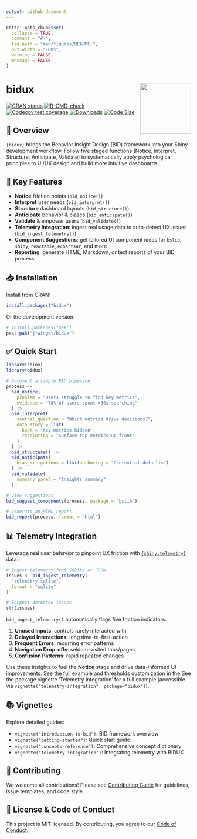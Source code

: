 ```yaml
---
output: github_document
---
```


<!-- README.md is generated from README.Rmd. Please edit that file -->

```r
knitr::opts_chunk$set(
  collapse = TRUE,
  comment = "#>",
  fig.path = "man/figures/README-",
  out.width = "100%",
  warning = FALSE,
  message = FALSE
)
```

# bidux  <a href="https://github.com/jrwinget/bid-framework"><img src="man/figures/logo.png" align="right" height="138" /></a>

<!-- badges: start -->
[![CRAN status](https://www.r-pkg.org/badges/version/bidux)](https://cran.r-project.org/package=bidux)
[![R-CMD-check](https://github.com/jrwinget/bidux/actions/workflows/R-CMD-check.yaml/badge.svg)](https://github.com/jrwinget/bidux/actions/workflows/R-CMD-check.yaml)
[![Codecov test coverage](https://codecov.io/gh/jrwinget/bidux/graph/badge.svg)](https://app.codecov.io/gh/jrwinget/bidux)
[![Downloads](https://cranlogs.r-pkg.org/badges/bidux)](https://cranlogs.r-pkg.org/badges/bidux)
[![Code Size](https://img.shields.io/github/languages/code-size/jrwinget/bidux)](https://github.com/jrwinget/bidux)
<!-- badges: end -->

## 📖 Overview

`{bidux}` brings the Behavior Insight Design (BID) framework into your Shiny development workflow. Follow five staged functions (Notice, Interpret, Structure, Anticipate, Validate) to systematically apply psychological principles to UI/UX design and build more intuitive dashboards.

## 🚀 Key Features

* **Notice** friction points (`bid_notice()`)
* **Interpret** user needs (`bid_interpret()`)
* **Structure** dashboard layouts (`bid_structure()`)
* **Anticipate** behavior & biases (`bid_anticipate()`)
* **Validate** & empower users (`bid_validate()`)
* **Telemetry Integration**: ingest real usage data to auto-detect UX issues (`bid_ingest_telemetry()`)
* **Component Suggestions**: get tailored UI component ideas for `bslib`, `shiny`, `reactable`, `echarts4r`, and more
* **Reporting**: generate HTML, Markdown, or text reports of your BID process

## 📥 Installation

Install from CRAN:

```r
install.packages("bidux")
```

Or the development version:

```r
# install.packages("pak")
pak::pak("jrwinget/bidux")
```

## ✅ Quick Start

```r
library(shiny)
library(bidux)

# Document a simple BID pipeline
process <-
  bid_notice(
    problem = "Users struggle to find key metrics",
    evidence = "70% of users spent >30s searching"
  ) |>
  bid_interpret(
    central_question = "Which metrics drive decisions?",
    data_story = list(
      hook = "Key metrics hidden",
      resolution = "Surface top metrics up front"
    )
  ) |>
  bid_structure() |>
  bid_anticipate(
    bias_mitigations = list(anchoring = "Contextual defaults")
  ) |>
  bid_validate(
    summary_panel = "Insights summary"
  )

# View suggestions
bid_suggest_components(process, package = "bslib")

# Generate an HTML report
bid_report(process, format = "html")
```

## 📊 Telemetry Integration

Leverage real user behavior to pinpoint UX friction with [`{shiny.telemetry}`](https://github.com/Appsilon/shiny.telemetry) data:

```r
# Ingest telemetry from SQLite or JSON
issues <- bid_ingest_telemetry(
  "telemetry.sqlite",
  format = "sqlite"
)

# Inspect detected issues
str(issues)
```

`bid_ingest_telemetry()` automatically flags five friction indicators:

1. **Unused Inputs**: controls rarely interacted with
2. **Delayed Interactions**: long time-to-first-action
3. **Frequent Errors**: recurring error patterns
4. **Navigation Drop-offs**: seldom-visited tabs/pages
5. **Confusion Patterns**: rapid repeated changes

Use these insights to fuel the **Notice** stage and drive data-informed UI improvements. See the full example and thresholds customization in the See the package vignette 'Telemetry Integration' for a full example (accessible via `vignette("telemetry-integration", package="bidux")`).

## 📚 Vignettes

Explore detailed guides:

* `vignette("introduction-to-bid")`: BID framework overview
* `vignette("getting-started")`: Quick start guide
* `vignette("concepts-reference")`: Comprehensive concept dictionary
* `vignette("telemetry-integration")`: Integrating telemetry with BIDUX

## 🤝 Contributing

We welcome all contributions! Please see [Contributing Guide](https://github.com/jrwinget/bidux/blob/main/.github/CONTRIBUTING.md) for guidelines, issue templates, and code style.

## 📜 License & Code of Conduct

This project is MIT licensed. By contributing, you agree to our [Code of Conduct](https://github.com/jrwinget/bidux/blob/main/.github/CODE_OF_CONDUCT.md).
